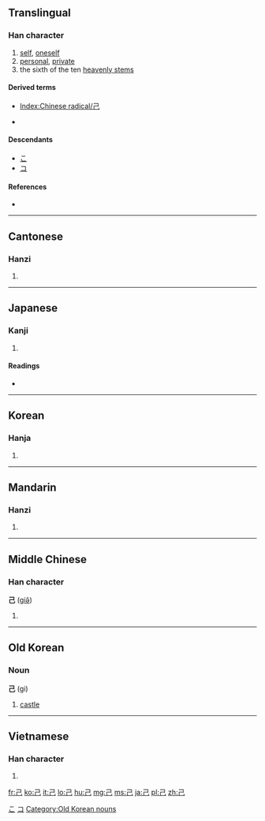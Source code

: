 {{also|已|巳}}
==Translingual==
{{stroke order|strokes=3}}
{{stroke order|type=animate}}

===Han character===
{{Han char|rn=49|rad=己|as=00|sn=3|four=1771<sub>7</sub>|canj=尸山 (SU)}}

# [[self]], [[oneself]]
# [[personal]], [[private]]
# the sixth of the ten [[w:Heavenly Stems|heavenly stems]]

====Derived terms====
* [[Index:Chinese radical/己]]
* {{Jpan|[[包]]}} {{qualifier|Japanese form}}

====Descendants====
* [[こ]]
* [[コ]]

====References====
* {{Han ref|kx=0326.090|dkj=08742|dj=0630.100|hdz=20983.050|uh=5DF1|ud=24049|bh=A476|bd=42102}}

[[Category:Han characters from which hiragana were derived|こ]]
[[Category:Han characters from which katakana were derived|コ]]

----

==Cantonese==

===Hanzi===
{{yue-hanzi|jyut=[[gei2]]|y=[[gei2]]}}

# {{defn|lang=yue|sort=己00}}

----

==Japanese==

===Kanji===
{{ja-kanji|grade=6|rs=己00}}

# {{defn|lang=ja|sort=己00}}

====Readings====

* {{ja-readings|on=[[き]] (ki), [[こ]] (ko)|kun=[[おのれ]] (onore), [[つちのと]] (tsuchinoto)}}

----

==Korean==

===Hanja===
{{ko-hanja|hangeul=기|rv=gi|mr=ki}}

# {{defn|lang=ko|sort=己00}}

----

==Mandarin==

===Hanzi===
{{cmn-hanzi|pin=[[jǐ]] ([[ji3]])|wg=chi<sup>3</sup>}}

# {{defn|lang=cmn|sort=己00}}

----

==Middle Chinese==

===Han character===
'''己''' ([[giə̌]])

# {{defn|lang=zhx-mid|sort=己00}}

----

==Old Korean==

===Noun===
'''己''' (gi)

# {{Baekje}} [[castle]]

[[Category:Old Korean nouns]]

----

==Vietnamese==

===Han character===
{{vi-hantu|[[kỷ]], [[kỉ]]|rs=己00}}

# {{defn|lang=vi|sort=己00}}

[[fr:己]]
[[ko:己]]
[[it:己]]
[[lo:己]]
[[hu:己]]
[[mg:己]]
[[ms:己]]
[[ja:己]]
[[pl:己]]
[[zh:己]]
